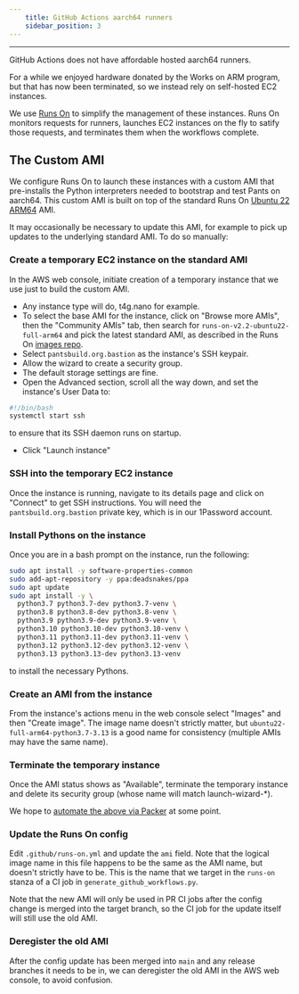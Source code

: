 ```yaml
---
    title: GitHub Actions aarch64 runners
    sidebar_position: 3
---
```


---

GitHub Actions does not have affordable hosted aarch64 runners.

For a while we enjoyed hardware donated by the Works on ARM program, but that has now been terminated,
so we instead rely on self-hosted EC2 instances.

We use [Runs On](https://runs-on.com/) to simplify the management of these instances. Runs On monitors
requests for runners, launches EC2 instances on the fly to satify those requests, and terminates them
when the workflows complete.

## The Custom AMI

We configure Runs On to launch these instances with a custom AMI that pre-installs the Python interpreters
needed to bootstrap and test Pants on aarch64. This custom AMI is built on top of the standard Runs On
[Ubuntu 22 ARM64](runs-on-v2.2-ubuntu22-full-arm64-*) AMI.

It may occasionally be necessary to update this AMI, for example to pick up updates to the underlying standard
AMI. To do so manually:

### Create a temporary EC2 instance on the standard AMI

In the AWS web console, initiate creation of a temporary instance that we use just to build the custom AMI.

- Any instance type will do, t4g.nano for example.
- To select the base AMI for the instance, click on "Browse more AMIs", then the "Community AMIs" tab,
then search for `runs-on-v2.2-ubuntu22-full-arm64` and pick the latest standard AMI, as described in
the Runs On [images repo](https://github.com/runs-on/runner-images-for-aws).
- Select `pantsbuild.org.bastion` as the instance's SSH keypair.
- Allow the wizard to create a security group.
- The default storage settings are fine.
- Open the Advanced section, scroll all the way down, and set the instance's User Data to:

```bash
#!/bin/bash
systemctl start ssh
```

to ensure that its SSH daemon runs on startup.

- Click "Launch instance"

### SSH into the temporary EC2 instance

Once the instance is running, navigate to its details page and click on "Connect" to get SSH instructions.
You will need the `pantsbuild.org.bastion` private key, which is in our 1Password account.

### Install Pythons on the instance

Once you are in a bash prompt on the instance, run the following:

```bash
sudo apt install -y software-properties-common
sudo add-apt-repository -y ppa:deadsnakes/ppa
sudo apt update
sudo apt install -y \
  python3.7 python3.7-dev python3.7-venv \
  python3.8 python3.8-dev python3.8-venv \
  python3.9 python3.9-dev python3.9-venv \
  python3.10 python3.10-dev python3.10-venv \
  python3.11 python3.11-dev python3.11-venv \
  python3.12 python3.12-dev python3.12-venv \
  python3.13 python3.13-dev python3.13-venv
```

to install the necessary Pythons.

### Create an AMI from the instance

From the instance's actions menu in the web console select "Images" and then "Create image".
The image name doesn't strictly matter, but `ubuntu22-full-arm64-python3.7-3.13`
is a good name for consistency (multiple AMIs may have the same name).

### Terminate the temporary instance

Once the AMI status shows as "Available", terminate the temporary instance and delete its security group
(whose name will match launch-wizard-*).

We hope to [automate the above via Packer](https://runs-on.com/guides/building-custom-ami-with-packer/) at some point.

### Update the Runs On config

Edit `.github/runs-on.yml` and update the `ami` field. Note that the logical image name in this file
happens to be the same as the AMI name, but doesn't strictly have to be. This is the name that we
target in the `runs-on` stanza of a CI job in `generate_github_workflows.py`.

Note that the new AMI will only be used in PR CI jobs after the config change is merged into the
target branch, so the CI job for the update itself will still use the old AMI.

### Deregister the old AMI

After the config update has been merged into `main` and any release branches it needs to be in,
we can deregister the old AMI in the AWS web console, to avoid confusion.

